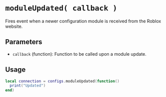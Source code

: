 # `moduleUpdated( callback )`

Fires event when a newer configuration module is received from the Roblox website.


## Parameters

- `callback` (function): Function to be called upon a module update. 


## Usage
```lua filename="moduleUpdated"
local connection = configs.moduleUpdated(function()
  print("Updated")
end)
```



